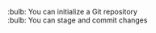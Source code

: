 :bulb: You can initialize a Git repository<br>\newline{}
:bulb: You can stage and commit changes<br>
